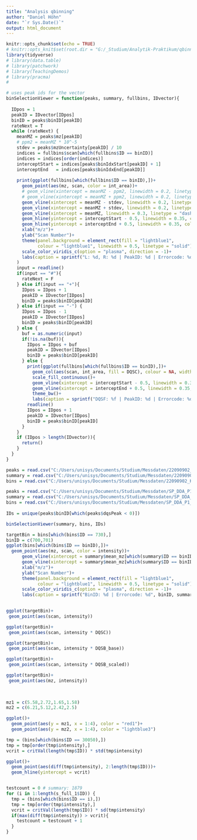```yaml
---
title: "Analysis qbinning"
author: "Daniel Höhn"
date: "`r Sys.Date()`"
output: html_document
---
```


```r
knitr::opts_chunk$set(echo = TRUE)
# knitr::opts_knit$set(root.dir = "G:/_Studium/Analytik-Praktikum/qbinning")
library(tidyverse)
# library(data.table)
# library(patchwork)
# library(TeachingDemos)
# library(pracma)
# 

```

```r
# uses peak ids for the vector
binSelectionViewer = function(peaks, summary, fullbins, IDvector){
  
  IDpos = 1
  peakID = IDvector[IDpos]
  binID = peaks$binID[peakID]
  rateNext = T
  while (rateNext) {
    meanMZ = peaks$mz[peakID]
    # ppm2 = meanMZ * 10^-5
    stdev = peaks$mzUncertainty[peakID] / 10
    indices = fullbins$scan[which(fullbins$ID == binID)]
    indices = indices[order(indices)]
    interceptStart = indices[peaks$binIdxStart[peakID] + 1]
    interceptEnd   = indices[peaks$binIdxEnd[peakID]]
    
    print(ggplot(fullbins[which(fullbins$ID == binID),])+
      geom_point(aes(mz, scan, color = int_area))+ 
      # geom_vline(xintercept = meanMZ - ppm2, linewidth = 0.2, linetype = "dashed")+
      # geom_vline(xintercept = meanMZ + ppm2, linewidth = 0.2, linetype = "dashed")+
      geom_vline(xintercept = meanMZ - stdev, linewidth = 0.2, linetype = "dashed", color = "red")+
      geom_vline(xintercept = meanMZ + stdev, linewidth = 0.2, linetype = "dashed", color = "red")+
      geom_vline(xintercept = meanMZ, linewidth = 0.3, linetype = "dashed", color = "green3")+
      geom_hline(yintercept = interceptStart - 0.5, linewidth = 0.35, color = "red")+
      geom_hline(yintercept = interceptEnd + 0.5, linewidth = 0.35, color = "red")+
      xlab("m/z")+
      ylab("Scan Number")+
      theme(panel.background = element_rect(fill = "lightblue1",
            colour = "lightblue1", linewidth = 0.5, linetype = "solid"))+
      scale_color_viridis_c(option = "plasma", direction = -1)+
      labs(caption = sprintf("L: %d, R: %d | PeakID: %d | Errorcode: %d", interceptStart, interceptEnd, peakID, summary$errorcode[binID]))
    )
    input = readline()
    if(input == "#"){
      rateNext = F
    } else if(input == "+"){
      IDpos = IDpos + 1
      peakID = IDvector[IDpos]
      binID = peaks$binID[peakID]
    } else if(input == "-") {
      IDpos = IDpos - 1
      peakID = IDvector[IDpos]
      binID = peaks$binID[peakID]
    } else {
      buf = as.numeric(input)
      if(!is.na(buf)){
        IDpos = IDpos + buf
        peakID = IDvector[IDpos]
        binID = peaks$binID[peakID]
      } else {
        print(ggplot(fullbins[which(fullbins$ID == binID),])+
          geom_col(aes(scan, int_area, fill = DQSC), colour = NA, width = 0.3)+
          scale_fill_continuous()+
          geom_vline(xintercept = interceptStart - 0.5, linewidth = 0.35, color = "red")+
          geom_vline(xintercept = interceptEnd + 0.5, linewidth = 0.35, color = "red")+
          theme_bw()+
          labs(caption = sprintf("DQSF: %f | PeakID: %d | Errorcode: %d", peaks$dqsPeak[peakID], peakID, summary$errorcode[binID])))
        readline()
        IDpos = IDpos + 1
        peakID = IDvector[IDpos]
        binID = peaks$binID[peakID]
      }
    }
    if (IDpos > length(IDvector)){
      return()
    }
  }
}
```

```r
peaks = read.csv("C:/Users/unisys/Documents/Studium/Messdaten/22090902_Kali_Pu_Penc_2.9HCO3_0_pos_positive_ex_peaks.csv")
summary = read.csv("C:/Users/unisys/Documents/Studium/Messdaten/22090902_Kali_Pu_Penc_2.9HCO3_0_pos_positive_summary.csv")
bins = read.csv("C:/Users/unisys/Documents/Studium/Messdaten/22090902_Kali_Pu_Penc_2.9HCO3_0_pos_positive_bins.csv")

peaks = read.csv("C:/Users/unisys/Documents/Studium/Messdaten/SP_DDA_P1_positive_ex_peaks.csv")
summary = read.csv("C:/Users/unisys/Documents/Studium/Messdaten/SP_DDA_P1_positive_summary.csv")
bins = read.csv("C:/Users/unisys/Documents/Studium/Messdaten/SP_DDA_P1_positive_bins.csv")
  
IDs = unique(peaks$binID[which(peaks$dqsPeak < 0)])

binSelectionViewer(summary, bins, IDs)
```


```r
targetBin = bins[which(bins$ID == 730),]
binID = c(700,701)
ggplot(bins[which(bins$ID == binID),])+
  geom_point(aes(mz, scan, color = intensity))+ 
      geom_vline(xintercept = summary$mean_mz[which(summary$ID == binID)] - 0.002, linewidth = 0.2, linetype = "dashed")+
      geom_vline(xintercept = summary$mean_mz[which(summary$ID == binID)] + 0.002, linewidth = 0.2, linetype = "dashed")+
      xlab("m/z")+
      ylab("Scan Number")+
      theme(panel.background = element_rect(fill = "lightblue1",
            colour = "lightblue1", linewidth = 0.5, linetype = "solid"))+
      scale_color_viridis_c(option = "plasma", direction = -1)+
      labs(caption = sprintf("BinID: %d | Errorcode: %d", binID, summary$errorcode[binID]))
    

ggplot(targetBin)+
 geom_point(aes(scan, intensity))

ggplot(targetBin)+
 geom_point(aes(scan, intensity * DQSC))

ggplot(targetBin)+
 geom_point(aes(scan, intensity * DQSB_base))

ggplot(targetBin)+
 geom_point(aes(scan, intensity * DQSB_scaled))

ggplot(targetBin)+
 geom_point(aes(mz, intensity))
  
  
```

```r
mz1 = c(5.58,2.72,1.65,1.58)
mz2 = c(6.21,5.12,2.42,2.5)

ggplot()+
  geom_point(aes(y = mz1, x = 1:4), color = "red1")+
  geom_point(aes(y = mz2, x = 1:4), color = "lightblue3")

tmp = (bins[which(bins$ID == 30050),])
tmp = tmp[order(tmp$intensity),]
vcrit = critVal(length(tmp$ID)) * std(tmp$intensity)

ggplot()+
  geom_point(aes(diff(tmp$intensity), 2:length(tmp$ID)))+
  geom_hline(yintercept = vcrit)


testcount = 0 # summary: 1879
for (i in 1:length(s_full_1$ID)) {
  tmp = (bins[which(bins$ID == i),])
  tmp = tmp[order(tmp$intensity),]
  vcrit = critVal(length(tmp$ID)) * sd(tmp$intensity)
  if(max(diff(tmp$intensity)) > vcrit){
    testcount = testcount + 1
  }
}


```

